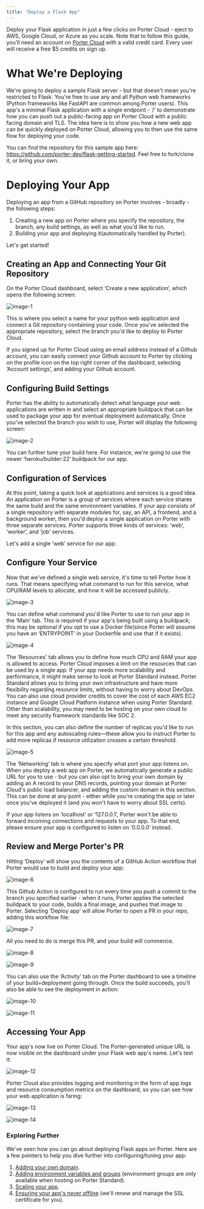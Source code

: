 ```yaml
---
title: "Deploy a Flask App"
---
```


Deploy your Flask application in just a few clicks on Porter Cloud - eject to AWS, Google Cloud, or Azure as you scale. Note that to follow this guide, you’ll need an account on [Porter Cloud](https://porter.run/porter-cloud) with a valid credit card. Every user will receive a free $5 credits on sign up.

# What We're Deploying

We're going to deploy a sample Flask server - but that doesn't mean you're restricted to Flask. You're free to use any and all Python web frameworks (Python frameworks like FastAPI are common among Porter users). This app's a minimal Flask application with a single endpoint - ‘/’ to demonstrate how you can push out a public-facing app on Porter Cloud with a public facing domain and TLS. The idea here is to show you how a new web app can be quickly deployed on Porter Cloud, allowing you to then use the same flow for deploying your code. 

You can find the repository for this sample app here: https://github.com/porter-dev/flask-getting-started. Feel free to fork/clone it, or bring your own.

# Deploying Your App

Deploying an app from a GitHub repository on Porter involves - broadly - the following steps:

1. Creating a new app on Porter where you specify the repository, the branch, any build settings, as well as what you'd like to run.
2. Building your app and deploying it(automatically handled by Porter).

Let's get started!

## Creating an App and Connecting Your Git Repository

On the Porter Cloud dashboard, select ‘Create a new application’, which opens the following screen:

![image-1](/images//guides/porter-cloud-flask/flask-image1.png)

This is where you select a name for your python web application and connect a Git repository containing your code. Once you've selected the appropriate repository, select the branch you'd like to deploy to Porter Cloud. 

<Info>
If you signed up for Porter Cloud using an email address instead of a Github account, you can easily connect your Github account to Porter by clicking on the profile icon on the top right corner of the dashboard, selecting ‘Account settings’, and adding your Github account.
</Info>

## Configuring Build Settings

Porter has the ability to automatically detect what language your web applications are written in and select an appropriate buildpack that can be used to package your app for eventual deployment automatically. Once you've selected the branch you wish to use, Porter will display the following screen:

![image-2](/images//guides/porter-cloud-flask/flask-image2.png)

You can further tune your build here. For instance, we're going to use the newer ‘heroku/builder:22’ buildpack for our app.

## Configuration of Services

At this point, taking a quick look at applications and services is a good idea. An application on Porter is a group of services where each service shares the same build and the same environment variables. If your app consists of a single repository with separate modules for, say, an API, a frontend, and a background worker, then you'd deploy a single application on Porter with three separate services. Porter supports three kinds of services: ‘web’, ‘worker’, and ‘job’ services. 

Let's add a single ‘web’ service for our app:

## Configure Your Service

Now that we've defined a single web service, it's time to tell Porter how it runs. That means specifying what command to run for this service, what CPU/RAM levels to allocate, and how it will be accessed publicly.

![image-3](/images//guides/porter-cloud-flask/flask-image3.png)

You can define what command you'd like Porter to use to run your app in the ‘Main’ tab. This is required if your app's being built using a buildpack; this may be optional if you opt to use a Docker file(since Porter will assume you have an ‘ENTRYPOINT’ in your Dockerfile and use that if it exists).

![image-4](/images//guides/porter-cloud-flask/flask-image4.png)

The ‘Resources’ tab allows you to define how much CPU and RAM your app is allowed to access. Porter Cloud imposes a limit on the resources that can be used by a single app. If your app needs more scalability and performance, it might make sense to look at Porter Standard instead. Porter Standard allows you to bring your own infrastructure and have more flexibility regarding resource limits, without having to worry about DevOps. You can also use cloud provider credits to cover the cost of each AWS EC2 instance and Google Cloud Platform instance when using Porter Standard. Other than scalability, you may need to be hosting on your own cloud to meet any security framework standards like SOC 2.

In this section, you can also define the number of replicas you'd like to run for this app and any autoscaling rules—these allow you to instruct Porter to add more replicas if resource utilization crosses a certain threshold. 

![image-5](/images//guides/porter-cloud-flask/flask-image5.png)

The ‘Networking’ tab is where you specify what port your app listens on. When you deploy a web app on Porter, we automatically generate a public URL for you to use - but you can also opt to bring your own domain by adding an A record to your DNS records, pointing your domain at Porter Cloud's public load balancer, and adding the custom domain in this section. This can be done at any point - either while you're creating the app or later once you've deployed it (and you won't have to worry about SSL certs).

<Info>
If your app listens on ‘localhost’ or ‘127.0.0.1’, Porter won't be able to forward incoming connections and requests to your app. To that end, please ensure your app is configured to listen on ‘0.0.0.0’ instead.
</Info>

## Review and Merge Porter's PR

Hitting ‘Deploy’ will show you the contents of a GitHub Action workflow that Porter would use to build and deploy your app:

![image-6](/images//guides/porter-cloud-flask/flask-image6.png)

This Github Action is configured to run every time you push a commit to the branch you specified earlier - when it runs, Porter applies the selected buildpack to your code, builds a final image, and pushes that image to Porter. Selecting ‘Deploy app’ will allow Porter to open a PR in your repo, adding this workflow file:

![image-7](/images//guides/porter-cloud-flask/flask-image7.png)

All you need to do is merge this PR, and your build will commence.

![image-8](/images//guides/porter-cloud-flask/flask-image8.png)

![image-9](/images//guides/porter-cloud-flask/flask-image9.png)

You can also use the ‘Activity’ tab on the Porter dashboard to see a timeline of your build+deployment going through. Once the build succeeds, you'll also be able to see the deployment in action:

![image-10](/images//guides/porter-cloud-flask/flask-image10.png)

![image-11](/images//guides/porter-cloud-flask/flask-image11.png)

## Accessing Your App

Your app's now live on Porter Cloud. The Porter-generated unique URL is now visible on the dashboard under your Flask web app's name. Let's test it:

![image-12](/images//guides/porter-cloud-flask/flask-image12.png)

Porter Cloud also provides logging and monitoring in the form of app logs and resource consumption metrics on the dashboard, so you can see how your web application is faring:

![image-13](/images//guides/porter-cloud-flask/flask-image13.png)

![image-14](/images//guides/porter-cloud-flask/flask-image14.png)

### Exploring Further
We've seen how you can go about deploying Flask apps on Porter. Here are a few pointers to help you dive further into configuring/tuning your app:

1. [Adding your own domain](/configure/custom-domains).
2. [Adding environment variables and groups](/configure/environment-groups) (environment groups are only available when hosting on Porter Standard).
3. [Scaling your app](/configure/autoscaling). 
4. [Ensuring your app's never offline](/configure/health-checks) (we'll renew and manage the SSL certificate for you).
